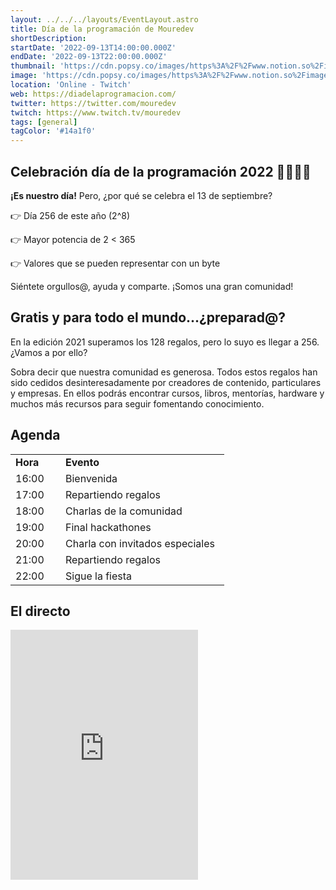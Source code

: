 ```yaml
---
layout: ../../../layouts/EventLayout.astro
title: Día de la programación de Mouredev
shortDescription: 
startDate: '2022-09-13T14:00:00.000Z'
endDate: '2022-09-13T22:00:00.000Z'
thumbnail: 'https://cdn.popsy.co/images/https%3A%2F%2Fwww.notion.so%2Fimage%2Fhttps%253A%252F%252Fs3-us-west-2.amazonaws.com%252Fsecure.notion-static.com%252Fd8d832d7-2abd-4d90-9991-783e71e44d0a%252FNotion_Header2.jpg%3Ftable%3Dblock%26id%3D70126b9f-a6f2-425e-a4d9-3c27b8ca96fb%26cache%3Dv2?width=1500&optimizer=image'
image: 'https://cdn.popsy.co/images/https%3A%2F%2Fwww.notion.so%2Fimage%2Fhttps%253A%252F%252Fs3-us-west-2.amazonaws.com%252Fsecure.notion-static.com%252Fd8d832d7-2abd-4d90-9991-783e71e44d0a%252FNotion_Header2.jpg%3Ftable%3Dblock%26id%3D70126b9f-a6f2-425e-a4d9-3c27b8ca96fb%26cache%3Dv2?width=1500&optimizer=image'
location: 'Online - Twitch'
web: https://diadelaprogramacion.com/
twitter: https://twitter.com/mouredev
twitch: https://www.twitch.tv/mouredev
tags: [general]
tagColor: '#14a1f0'
---
```


## Celebración día de la programación 2022 👩‍💻👨‍💻

**¡Es nuestro día!** Pero, ¿por qué se celebra el 13 de septiembre?

👉  Día 256 de este año (2^8)

👉  Mayor potencia de 2 < 365

👉  Valores que se pueden representar con un byte

Siéntete orgullos@, ayuda y comparte. ¡Somos una gran comunidad!

## Gratis y para todo el mundo...¿preparad@?

En la edición 2021 superamos los 128 regalos, pero lo suyo es llegar a 256. ¿Vamos a por ello?

Sobra decir que nuestra comunidad es generosa. Todos estos regalos han sido cedidos desinteresadamente por creadores de contenido, particulares y empresas. En ellos podrás encontrar cursos, libros, mentorías, hardware y muchos más recursos para seguir fomentando conocimiento.

## Agenda

<table><tbody><tr ><td  style="width:64px"><div ><b>Hora</b></div></td><td  style="width:246px"><div ><b>Evento</b></div></td></tr><tr ><td  style="width:64px"><div >16:00</div></td><td  style="width:246px"><div >Bienvenida</div></td></tr><tr ><td  style="width:64px"><div >17:00</div></td><td  style="width:246px"><div >Repartiendo regalos</div></td></tr><tr ><td  style="width:64px"><div >18:00</div></td><td  style="width:246px"><div >Charlas de la comunidad</div></td></tr><tr ><td  style="width:64px"><div >19:00</div></td><td  style="width:246px"><div >Final hackathones</div></td></tr><tr ><td  style="width:64px"><div >20:00</div></td><td  style="width:246px"><div >Charla con invitados especiales</div></td></tr><tr ><td  style="width:64px"><div >21:00</div></td><td  style="width:246px"><div >Repartiendo regalos</div></td></tr><tr ><td  style="width:64px"><div >22:00</div></td><td  style="width:246px"><div >Sigue la fiesta</div></td></tr></tbody></table>


## El directo

<iframe className="w-full mt-4" height="400" src="https://player.twitch.tv/?video=1589840411&parent=www.eventos.wiki" frameborder="0" allowfullscreen="true" scrolling="no"></iframe>

